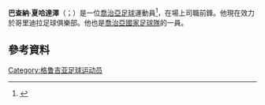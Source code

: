 {{refimprove|time=2018-07-14T14:02:33+00:00}}
'''巴查納·夏哈達澤'''（{{lang-ka|ბაჩანა ცხადაძე}}；{{bd|1987年|10月23日}}）是一位[[喬治亞|喬治亞]][[足球|足球]]運動員<ref>{{cite web|title=B. TSKHADADZE|url=http://uk.soccerway.com/players/bachana-tskhadadze/86925/|website=uk.soccerway.com|publisher=Soccerway|accessdate=19 June 2014|archive-date=2020-08-05|archive-url=https://web.archive.org/web/20200805104202/https://uk.soccerway.com/players/bachana-tskhadadze/86925/|dead-url=no}}</ref>，在場上司職前鋒。他現在效力於哥里迪拉足球俱樂部。他也是[[喬治亞國家足球隊|喬治亞國家足球隊]]的一員。
==參考資料==
{{reflist}}

{{DEFAULTSORT: Tskhadadze, Bachana}}
[[Category:格鲁吉亚足球运动员|Category:格鲁吉亚足球运动员]]
